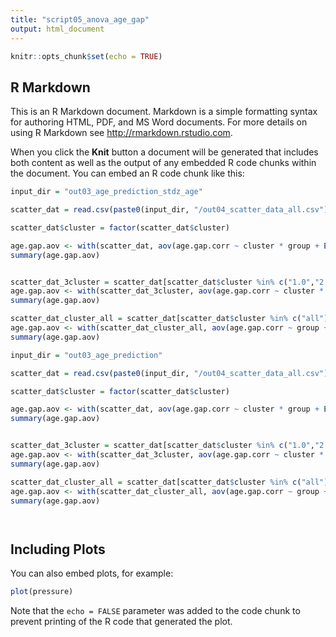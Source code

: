 ---
title: "script05_anova_age_gap"
output: html_document
---

```{r setup, include=FALSE}
knitr::opts_chunk$set(echo = TRUE)
```

## R Markdown

This is an R Markdown document. Markdown is a simple formatting syntax for authoring HTML, PDF, and MS Word documents. For more details on using R Markdown see <http://rmarkdown.rstudio.com>.

When you click the **Knit** button a document will be generated that includes both content as well as the output of any embedded R code chunks within the document. You can embed an R code chunk like this:

```{r}

input_dir = "out03_age_prediction_stdz_age"

scatter_dat = read.csv(paste0(input_dir, "/out04_scatter_data_all.csv"))

scatter_dat$cluster = factor(scatter_dat$cluster)

age.gap.aov <- with(scatter_dat, aov(age.gap.corr ~ cluster * group + Error(SUBJID / (cluster))))
summary(age.gap.aov)


scatter_dat_3cluster = scatter_dat[scatter_dat$cluster %in% c("1.0","2.0","3.0"), ]
age.gap.aov <- with(scatter_dat_3cluster, aov(age.gap.corr ~ cluster * group + Error(SUBJID / (cluster))))
summary(age.gap.aov)

scatter_dat_cluster_all = scatter_dat[scatter_dat$cluster %in% c("all"), ]
age.gap.aov <- with(scatter_dat_cluster_all, aov(age.gap.corr ~ group + Error(SUBJID)))
summary(age.gap.aov)


```

```{r}

input_dir = "out03_age_prediction"

scatter_dat = read.csv(paste0(input_dir, "/out04_scatter_data_all.csv"))

scatter_dat$cluster = factor(scatter_dat$cluster)

age.gap.aov <- with(scatter_dat, aov(age.gap.corr ~ cluster * group + Error(SUBJID / (cluster))))
summary(age.gap.aov)


scatter_dat_3cluster = scatter_dat[scatter_dat$cluster %in% c("1.0","2.0","3.0"), ]
age.gap.aov <- with(scatter_dat_3cluster, aov(age.gap.corr ~ cluster * group + Error(SUBJID / (cluster))))
summary(age.gap.aov)

scatter_dat_cluster_all = scatter_dat[scatter_dat$cluster %in% c("all"), ]
age.gap.aov <- with(scatter_dat_cluster_all, aov(age.gap.corr ~ group + Error(SUBJID)))
summary(age.gap.aov)




```

## Including Plots

You can also embed plots, for example:

```{r pressure, echo=FALSE}
plot(pressure)
```

Note that the `echo = FALSE` parameter was added to the code chunk to prevent printing of the R code that generated the plot.
